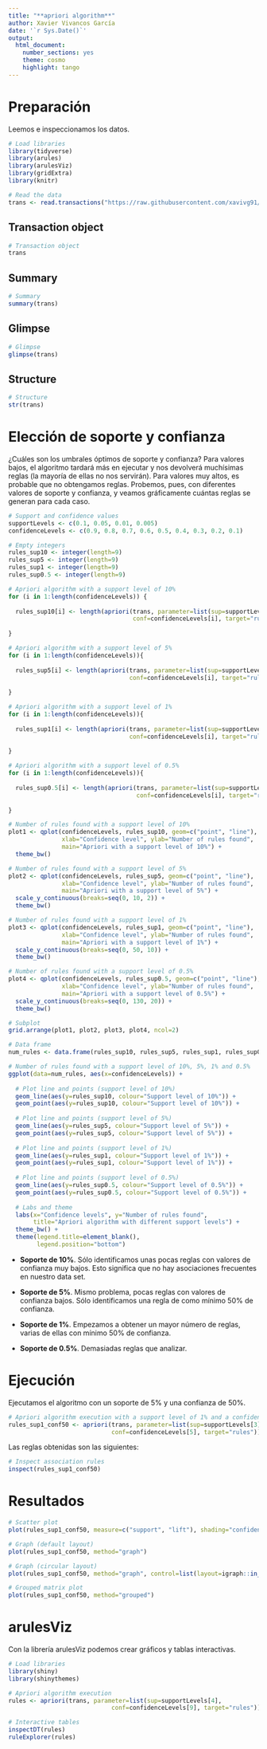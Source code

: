 ---
title: "**apriori algorithm**"
author: Xavier Vivancos García
date: '`r Sys.Date()`'
output: 
  html_document:
    number_sections: yes
    theme: cosmo
    highlight: tango
---

# Preparación {.tabset .tabset-fade .tabset-pills}

Leemos e inspeccionamos los datos.

```{r message=FALSE, warning=FALSE}
# Load libraries
library(tidyverse) 
library(arules) 
library(arulesViz) 
library(gridExtra)
library(knitr) 

# Read the data
trans <- read.transactions("https://raw.githubusercontent.com/xavivg91/machine-learning/main/apriori/transactions.csv", format="single", cols=c(3,4), sep=",", rm.duplicates=TRUE)
```

## Transaction object
```{r}
# Transaction object
trans
```

## Summary
```{r}
# Summary
summary(trans)
```

## Glimpse
```{r message=FALSE}
# Glimpse
glimpse(trans)
```

## Structure
```{r}
# Structure
str(trans)
```


# Elección de soporte y confianza

¿Cuáles son los umbrales óptimos de soporte y confianza? Para valores bajos, el algoritmo tardará más en ejecutar y nos devolverá muchísimas reglas (la mayoría de ellas no nos servirán). Para valores muy altos, es probable que no obtengamos reglas. Probemos, pues, con diferentes valores de soporte y confianza, y veamos gráficamente cuántas reglas se generan para cada caso.

```{r message=FALSE, warning=FALSE, results='hide'}
# Support and confidence values
supportLevels <- c(0.1, 0.05, 0.01, 0.005)
confidenceLevels <- c(0.9, 0.8, 0.7, 0.6, 0.5, 0.4, 0.3, 0.2, 0.1)

# Empty integers 
rules_sup10 <- integer(length=9)
rules_sup5 <- integer(length=9)
rules_sup1 <- integer(length=9)
rules_sup0.5 <- integer(length=9)

# Apriori algorithm with a support level of 10%
for (i in 1:length(confidenceLevels)) {
  
  rules_sup10[i] <- length(apriori(trans, parameter=list(sup=supportLevels[1], 
                                   conf=confidenceLevels[i], target="rules")))
  
}

# Apriori algorithm with a support level of 5%
for (i in 1:length(confidenceLevels)){
  
  rules_sup5[i] <- length(apriori(trans, parameter=list(sup=supportLevels[2], 
                                  conf=confidenceLevels[i], target="rules")))
  
}

# Apriori algorithm with a support level of 1%
for (i in 1:length(confidenceLevels)){
  
  rules_sup1[i] <- length(apriori(trans, parameter=list(sup=supportLevels[3], 
                                  conf=confidenceLevels[i], target="rules")))
  
}

# Apriori algorithm with a support level of 0.5%
for (i in 1:length(confidenceLevels)){
  
  rules_sup0.5[i] <- length(apriori(trans, parameter=list(sup=supportLevels[4], 
                                    conf=confidenceLevels[i], target="rules")))
  
}
```

```{r fig.align='center'}
# Number of rules found with a support level of 10%
plot1 <- qplot(confidenceLevels, rules_sup10, geom=c("point", "line"), 
               xlab="Confidence level", ylab="Number of rules found", 
               main="Apriori with a support level of 10%") +
  theme_bw()

# Number of rules found with a support level of 5%
plot2 <- qplot(confidenceLevels, rules_sup5, geom=c("point", "line"), 
               xlab="Confidence level", ylab="Number of rules found", 
               main="Apriori with a support level of 5%") + 
  scale_y_continuous(breaks=seq(0, 10, 2)) +
  theme_bw()

# Number of rules found with a support level of 1%
plot3 <- qplot(confidenceLevels, rules_sup1, geom=c("point", "line"), 
               xlab="Confidence level", ylab="Number of rules found", 
               main="Apriori with a support level of 1%") + 
  scale_y_continuous(breaks=seq(0, 50, 10)) +
  theme_bw()

# Number of rules found with a support level of 0.5%
plot4 <- qplot(confidenceLevels, rules_sup0.5, geom=c("point", "line"), 
               xlab="Confidence level", ylab="Number of rules found", 
               main="Apriori with a support level of 0.5%") + 
  scale_y_continuous(breaks=seq(0, 130, 20)) +
  theme_bw()

# Subplot
grid.arrange(plot1, plot2, plot3, plot4, ncol=2)
```

```{r fig.align='center'}
# Data frame
num_rules <- data.frame(rules_sup10, rules_sup5, rules_sup1, rules_sup0.5, confidenceLevels)

# Number of rules found with a support level of 10%, 5%, 1% and 0.5%
ggplot(data=num_rules, aes(x=confidenceLevels)) +
  
  # Plot line and points (support level of 10%)
  geom_line(aes(y=rules_sup10, colour="Support level of 10%")) + 
  geom_point(aes(y=rules_sup10, colour="Support level of 10%")) +
  
  # Plot line and points (support level of 5%)
  geom_line(aes(y=rules_sup5, colour="Support level of 5%")) +
  geom_point(aes(y=rules_sup5, colour="Support level of 5%")) +
  
  # Plot line and points (support level of 1%)
  geom_line(aes(y=rules_sup1, colour="Support level of 1%")) + 
  geom_point(aes(y=rules_sup1, colour="Support level of 1%")) +
  
  # Plot line and points (support level of 0.5%)
  geom_line(aes(y=rules_sup0.5, colour="Support level of 0.5%")) +
  geom_point(aes(y=rules_sup0.5, colour="Support level of 0.5%")) +
  
  # Labs and theme
  labs(x="Confidence levels", y="Number of rules found", 
       title="Apriori algorithm with different support levels") +
  theme_bw() +
  theme(legend.title=element_blank(),
        legend.position="bottom")
```

* **Soporte de 10%**. Sólo identificamos unas pocas reglas con valores de confianza muy bajos. Esto significa que no hay asociaciones frecuentes en nuestro data set. 

* **Soporte de 5%**. Mismo problema, pocas reglas con valores de confianza bajos. Sólo identificamos una regla de como mínimo 50% de confianza. 

* **Soporte de 1%**. Empezamos a obtener un mayor número de reglas, varias de ellas con mínimo 50% de confianza. 

* **Soporte de 0.5%**. Demasiadas reglas que analizar.

# Ejecución

Ejecutamos el algoritmo con un soporte de 5% y una confianza de 50%. 

```{r message=FALSE, warning=FALSE, results='hide'}
# Apriori algorithm execution with a support level of 1% and a confidence level of 50%
rules_sup1_conf50 <- apriori(trans, parameter=list(sup=supportLevels[3], 
                             conf=confidenceLevels[5], target="rules"))
```
Las reglas obtenidas son las siguientes:

```{r}
# Inspect association rules
inspect(rules_sup1_conf50)
```
# Resultados

```{r fig.align='center'}
# Scatter plot
plot(rules_sup1_conf50, measure=c("support", "lift"), shading="confidence")
```

```{r fig.align='center'}
# Graph (default layout)
plot(rules_sup1_conf50, method="graph")
```

```{r fig.align='center'}
# Graph (circular layout)
plot(rules_sup1_conf50, method="graph", control=list(layout=igraph::in_circle()))
```

```{r fig.align='center'}
# Grouped matrix plot
plot(rules_sup1_conf50, method="grouped")
```

# arulesViz

Con la librería arulesViz podemos crear gráficos y tablas interactivas. 

```{r results='hide'}
# Load libraries
library(shiny)
library(shinythemes)

# Apriori algorithm execution
rules <- apriori(trans, parameter=list(sup=supportLevels[4], 
                             conf=confidenceLevels[9], target="rules"))
```

```{r}
# Interactive tables
inspectDT(rules)
ruleExplorer(rules)
```

